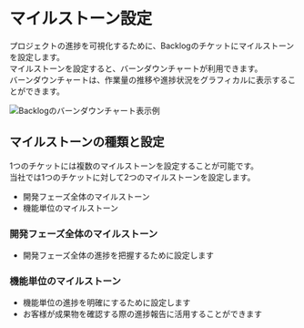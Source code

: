 # マイルストーン設定

プロジェクトの進捗を可視化するために、Backlogのチケットにマイルストーンを設定します。  
マイルストーンを設定すると、バーンダウンチャートが利用できます。  
バーンダウンチャートは、作業量の推移や進捗状況をグラフィカルに表示することができます。  

![Backlogのバーンダウンチャート表示例](img/2023-07-03-17-41-23.png)

## マイルストーンの種類と設定

1つのチケットには複数のマイルストーンを設定することが可能です。  
当社では1つのチケットに対して2つのマイルストーンを設定します。

* 開発フェーズ全体のマイルストーン
* 機能単位のマイルストーン

### 開発フェーズ全体のマイルストーン
- 開発フェーズ全体の進捗を把握するために設定します

### 機能単位のマイルストーン
- 機能単位の進捗を明確にするために設定します
- お客様が成果物を確認する際の進捗報告に活用することができます
